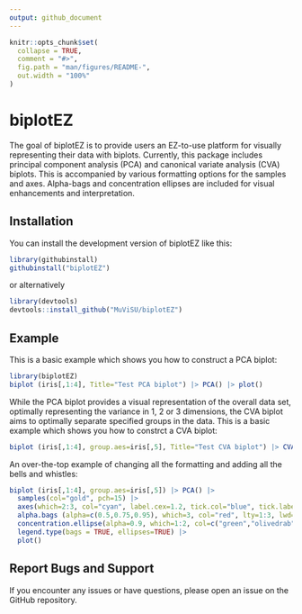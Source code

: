 ```yaml
---
output: github_document
---
```


<!-- README.md is generated from README.Rmd. Please edit that file -->

```r
knitr::opts_chunk$set(
  collapse = TRUE,
  comment = "#>",
  fig.path = "man/figures/README-",
  out.width = "100%"
)
```

# biplotEZ

<!-- badges: start -->
<!-- badges: end -->

The goal of biplotEZ is to provide users an EZ-to-use platform for
visually representing their data with biplots. Currently, this package
includes principal component analysis (PCA) and canonical variate
analysis (CVA) biplots. This is accompanied by various formatting
options for the samples and axes. Alpha-bags and concentration ellipses
are included for visual enhancements and interpretation.

## Installation

You can install the development version of biplotEZ like this:
  
  ``` r
library(githubinstall)
githubinstall("biplotEZ")
```

or alternatively

``` r
library(devtools)
devtools::install_github("MuViSU/biplotEZ")
```

## Example

This is a basic example which shows you how to construct a PCA biplot:
  
``` r
library(biplotEZ)
biplot (iris[,1:4], Title="Test PCA biplot") |> PCA() |> plot()
```

While the PCA biplot provides a visual representation of the overall
data set, optimally representing the variance in 1, 2 or 3 dimensions,
the CVA biplot aims to optimally separate specified groups in the data.
This is a basic example which shows you how to constrct a CVA biplot:
  
``` r
biplot (iris[,1:4], group.aes=iris[,5], Title="Test CVA biplot") |> CVA() |> plot()
```

An over-the-top example of changing all the formatting and adding all the
bells and whistles:
  
``` r
biplot (iris[,1:4], group.aes=iris[,5]) |> PCA() |> 
  samples(col="gold", pch=15) |>
  axes(which=2:3, col="cyan", label.cex=1.2, tick.col="blue", tick.label.col="purple") |>
  alpha.bags (alpha=c(0.5,0.75,0.95), which=3, col="red", lty=1:3, lwd=3) |>
  concentration.ellipse(alpha=0.9, which=1:2, col=c("green","olivedrab")) |>
  legend.type(bags = TRUE, ellipses=TRUE) |>
  plot()
```

## Report Bugs and Support
If you encounter any issues or have questions,
please open an issue on the GitHub repository.
